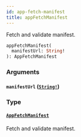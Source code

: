 ```yaml
---
id: app-fetch-manifest
title: appFetchManifest
---
```


Fetch and validate manifest.

```graphql
appFetchManifest(
  manifestUrl: String!
): AppFetchManifest

```

### Arguments

#### `manifestUrl` ([`String!`](../../../developer/api-reference/scalars/string))

### Type

#### [`AppFetchManifest`](../../../developer/api-reference/objects/app-fetch-manifest)

Fetch and validate manifest.
